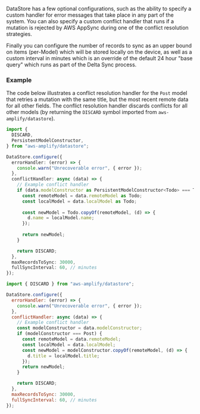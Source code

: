 DataStore has a few optional configurations, such as the ability to specify a custom handler for error messages that take place in any part of the system. You can also specify a custom conflict handler that runs if a mutation is rejected by AWS AppSync during one of the conflict resolution strategies.

Finally you can configure the number of records to sync as an upper bound on items (per-Model) which will be stored locally on the device, as well as a custom interval in minutes which is an override of the default 24 hour "base query" which runs as part of the Delta Sync process.

### Example

The code below illustrates a conflict resolution handler for the `Post` model that retries a mutation with the same title, but the most recent remote data for all other fields. The conflict resolution handler discards conflicts for all other models (by returning the `DISCARD` symbol imported from `aws-amplify/datastore`).

<BlockSwitcher>
<Block name="TypeScript">

```ts
import {
  DISCARD,
  PersistentModelConstructor,
} from "aws-amplify/datastore";

DataStore.configure({
  errorHandler: (error) => {
    console.warn("Unrecoverable error", { error });
  },
  conflictHandler: async (data) => {
    // Example conflict handler
    if (data.modelConstructor as PersistentModelConstructor<Todo> === Todo) {
      const remoteModel = data.remoteModel as Todo;
      const localModel = data.localModel as Todo;
      
      const newModel = Todo.copyOf(remoteModel, (d) => {
        d.name = localModel.name;
      });
      
      return newModel;
    }

    return DISCARD;
  },
  maxRecordsToSync: 30000,
  fullSyncInterval: 60, // minutes
});
```

</Block>
<Block name="JavaScript">

```js
import { DISCARD } from "aws-amplify/datastore";

DataStore.configure({
  errorHandler: (error) => {
    console.warn("Unrecoverable error", { error });
  },
  conflictHandler: async (data) => {
    // Example conflict handler
    const modelConstructor = data.modelConstructor;
    if (modelConstructor === Post) {
      const remoteModel = data.remoteModel;
      const localModel = data.localModel;
      const newModel = modelConstructor.copyOf(remoteModel, (d) => {
        d.title = localModel.title;
      });
      return newModel;
    }

    return DISCARD;
  },
  maxRecordsToSync: 30000,
  fullSyncInterval: 60, // minutes
});
```

</Block>
</BlockSwitcher>
